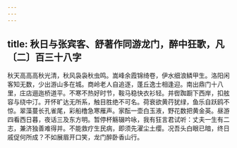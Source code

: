 ```yaml
---
---
---
```

title: 秋日与张宾客、舒著作同游龙门，醉中狂歌，凡〔二〕百三十八字
---



秋天高高高秋光清，秋风袅袅秋虫鸣。嵩峰余霞锦绮卷，伊水细浪鳞甲生。洛阳闲客知无数，少出游山多在城。商岭老人自追逐，蓬丘逸士相逢迎。南出鼎门十八里，庄店逦迤桥道平。不寒不热好时节，鞍马稳快衣衫轻。并辔踟蹰下西岸，扣舷容与绕中汀。开怀旷达无所系，触目胜绝不可名。荷衰欲黄荇犹绿，鱼乐自跃鸥不惊。翠藻蔓长孔雀尾，彩船橹急寒雁声。家酝一壶白玉液，野花数把黄金英。昼游四看西日暮，夜话三及东方明。暂停杯觞辍吟咏，我有狂言君试听：丈夫一生有二志，兼济独善难得并。不能救疗生民病，即须先濯尘土缨。况吾头白眼已暗，终日戚促何所成？不如展眉开口笑，龙门醉卧香山行。